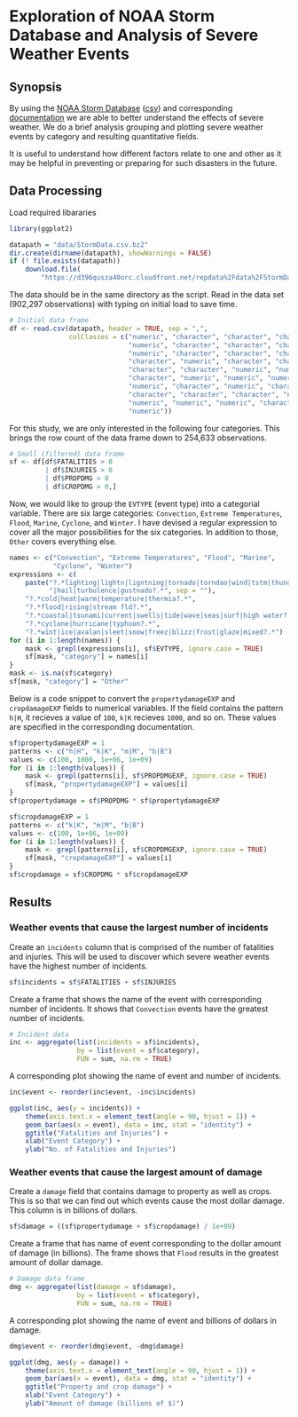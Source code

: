 # Exploration of NOAA Storm Database and Analysis of Severe Weather Events

<!--

Your data analysis must address the following questions:

1. Across the United States, which types of events (as indicated in the
   `EVTYPE` variable) are most harmful with respect to population health?

2. Across the United States, which types of events have the greatest economic
   consequences?

-->

## Synopsis

<!-- at most 10 complete sentences -->

By using the [NOAA Storm Database][1] ([csv][2]) and corresponding 
[documentation][3] we are able to better understand the effects of severe
weather. We do a brief analysis grouping and plotting severe weather events
by category and resulting quantitative fields.

It is useful to understand how different factors relate to one and other as it
may be helpful in preventing or preparing for such disasters in the future.

[1]: https://www.ncdc.noaa.gov/stormevents/
[2]: https://d396qusza40orc.cloudfront.net/repdata%2Fdata%2FStormData.csv.bz2
[3]: https://d396qusza40orc.cloudfront.net/repdata%2Fpeer2_doc%2Fpd01016005curr.pdf


## Data Processing

Load required libararies

```r
library(ggplot2)
```


```r
datapath = "data/StormData.csv.bz2"
dir.create(dirname(datapath), showWarnings = FALSE)
if (! file.exists(datapath))
    download.file(
        "https://d396qusza40orc.cloudfront.net/repdata%2Fdata%2FStormData.csv.bz2", datapath)
```

The data should be in the same directory as the script. Read in the data set
(902,297 observations) with typing on initial load to save time.

```r
# Initial data frame
df <- read.csv(datapath, header = TRUE, sep = ",",
               colClasses = c("numeric", "character", "character", "character",
                              "numeric", "character", "character", "character",
                              "numeric", "character", "character", "character",
                              "character", "numeric", "character", "character",
                              "character", "character", "numeric", "numeric",
                              "character", "numeric", "numeric", "numeric",
                              "numeric", "character", "numeric", "character",
                              "character", "character", "character", "numeric",
                              "numeric", "numeric", "numeric", "character",
                              "numeric"))
```

For this study, we are only interested in the following four categories. This
brings the row count of the data frame down to 254,633 observations.

```r
# Small (filtered) data frame
sf <- df[df$FATALITIES > 0
         | df$INJURIES > 0
         | df$PROPDMG > 0
         | df$CROPDMG > 0,]
```

Now, we would like to group the `EVTYPE` (event type) into a categorial variable. There are
six large categories: `Convection`, `Extreme Temperatures`, `Flood`, `Marine`,
`Cyclone`, and `Winter`. I have devised a regular expression to cover all the
major possibilities for the six categories. In addition to those, `Other`
covers everything else.

```r
names <- c("Convection", "Extreme Temperatures", "Flood", "Marine",
           "Cyclone", "Winter")
expressions <- c(
    paste("?.*lighting|lightn|ligntning|tornado|torndao|wind|tstm|thunder|wnd",
          "|hail|turbulence|gustnado?.*", sep = ""),
    "?.*cold|heat|warm|temperature|thermia?.*",
    "?.*flood|rising|stream fld?.*",
    "?.*coastal|tsunami|current|swells|tide|wave|seas|surf|high water?.*",
    "?.*cyclone|hurricane|typhoon?.*",
    "?.*wint|ice|avalan|sleet|snow|freez|blizz|frost|glaze|mixed?.*")
for (i in 1:length(names)) {
    mask <- grepl(expressions[i], sf$EVTYPE, ignore.case = TRUE)
    sf[mask, "category"] = names[i]
}
mask <- is.na(sf$category)
sf[mask, "category"] = "Other"
```

Below is a code snippet to convert the `propertydamageEXP` and `cropdamageEXP` 
fields to numerical variables. If the field contains the pattern `h|H`, it
recieves a value of `100`, `k|K` recieves `1000`, and so on. These values are
specified in the corresponding documentation.

```r
sf$propertydamageEXP = 1
patterns <- c("h|H", "k|K", "m|M", "b|B")
values <- c(100, 1000, 1e+06, 1e+09)
for (i in 1:length(values)) {
    mask <- grepl(patterns[i], sf$PROPDMGEXP, ignore.case = TRUE)
    sf[mask, "propertydamageEXP"] = values[i]
}
sf$propertydamage = sf$PROPDMG * sf$propertydamageEXP

sf$cropdamageEXP = 1
patterns <- c("k|K", "m|M", "b|B")
values <- c(100, 1e+06, 1e+09)
for (i in 1:length(values)) {
    mask <- grepl(patterns[i], sf$CROPDMGEXP, ignore.case = TRUE)
    sf[mask, "cropdamageEXP"] = values[i]
}
sf$cropdamage = sf$CROPDMG * sf$cropdamageEXP
```


## Results

### Weather events that cause the largest number of incidents

Create an `incidents` column that is comprised of the number of fatalities and
injuries. This will be used to discover which severe weather events have the
highest number of incidents.

```r
sf$incidents = sf$FATALITIES + sf$INJURIES
```

Create a frame that shows the name of the event with corresponding number of
incidents. It shows that `Convection` events have the greatest number of 
incidents.

```r
# Incident data
inc <- aggregate(list(incidents = sf$incidents),
                 by = list(event = sf$category),
                 FUN = sum, na.rm = TRUE)
```

A corresponding plot showing the name of event and number of incidents.

```r
inc$event <- reorder(inc$event, -inc$incidents)

ggplot(inc, aes(y = incidents)) +
    theme(axis.text.x = element_text(angle = 90, hjust = 1)) +
    geom_bar(aes(x = event), data = inc, stat = "identity") +
    ggtitle("Fatalities and Injuries") +
    xlab("Event Category") +
    ylab("No. of Fatalities and Injuries")
```

### Weather events that cause the largest amount of damage

Create a `damage` field that contains damage to property as well as crops. This
is so that we can find out which events cause the most dollar damage. This 
column is in billions of dollars.

```r
sf$damage = ((sf$propertydamage + sf$cropdamage) / 1e+09)
```

Create a frame that has name of event corresponding to the dollar amount of 
damage (in billions). The frame shows that `Flood` results in the greatest 
amount of dollar damage.

```r
# Damage data frame
dmg <- aggregate(list(damage = sf$damage),
                 by = list(event = sf$category),
                 FUN = sum, na.rm = TRUE)
```

A corresponding plot showing the name of event and billions of dollars in 
damage.

```r
dmg$event <- reorder(dmg$event, -dmg$damage)

ggplot(dmg, aes(y = damage)) +
    theme(axis.text.x = element_text(angle = 90, hjust = 1)) +
    geom_bar(aes(x = event), data = dmg, stat = "identity") +
    ggtitle("Property and crop damage") +
    xlab("Event Category") +
    ylab("Amount of damage (billions of $)")
```


<!-- vim: colorcolumn=80 nowrap
-->